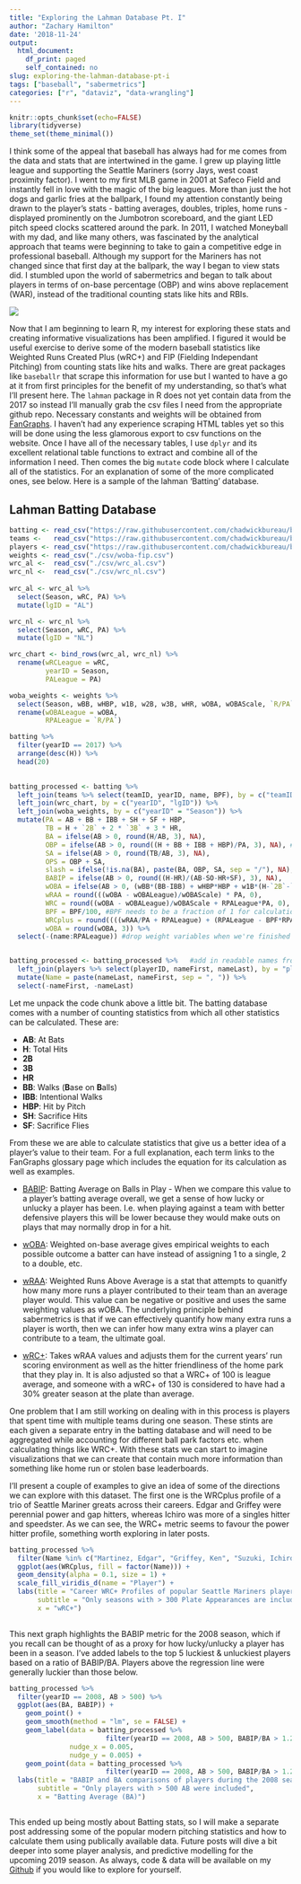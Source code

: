 ```yaml
---
title: "Exploring the Lahman Database Pt. I"
author: "Zachary Hamilton"
date: '2018-11-24'
output:
  html_document:
    df_print: paged
    self_contained: no
slug: exploring-the-lahman-database-pt-i
tags: ["baseball", "sabermetrics"]
categories: ["r", "dataviz", "data-wrangling"]
---
```

```r
knitr::opts_chunk$set(echo=FALSE)
library(tidyverse)
theme_set(theme_minimal())
```


I think some of the appeal that baseball has always had for me comes from the data and stats that are intertwined in the game. I grew up playing little league and supporting the Seattle Mariners (sorry Jays, west coast proximity factor). I went to my first MLB game in 2001 at Safeco Field and instantly fell in love with the magic of the big leagues. More than just the hot dogs and garlic fries at the ballpark, I found my attention constantly being drawn to the player's stats - batting averages, doubles, triples, home runs - displayed prominently on the Jumbotron scoreboard, and the giant LED pitch speed clocks scattered around the park. In 2011, I watched Moneyball with my dad, and like many others, was fascinated by the analytical approach that teams were beginning to take to gain a competitive edge in professional baseball. Although my support for the Mariners has not changed since that first day at the ballpark, the way I began to view stats did. I stumbled upon the world of sabermetrics and began to talk about players in terms of on-base percentage (OBP) and wins above replacement (WAR), instead of the traditional counting stats like hits and RBIs.

![](/img/safeco.png)

Now that I am beginning to learn R, my interest for exploring these stats and creating informative visualizations has been amplified. I figured it would be useful exercise to derive some of the modern baseball statistics like Weighted Runs Created Plus (wRC+) and FIP (Fielding Independant Pitching) from counting stats like hits and walks. There are great packages like `baseballr` that scrape this information for use but I wanted to have a go at it from first principles for the benefit of my understanding, so that's what I'll present here. The `lahman` package in R does not yet contain data from the 2017 so instead I'll manually grab the csv files I need from the appropriate github repo. Necessary constants and weights will be obtained from [FanGraphs](https://www.fangraphs.com/). I haven't had any experience scraping HTML tables yet so this will be done using the less glamorous export to csv functions on the website. Once I have all of the necessary tables, I use `dplyr` and its excellent relational table functions to extract and combine all of the information I need. Then comes the big `mutate` code block where I calculate all of the statistics. For an explanation of some of the more complicated ones, see below. Here is a sample of the lahman 'Batting' database.  


## Lahman Batting Database
```r

batting <- read_csv("https://raw.githubusercontent.com/chadwickbureau/baseballdatabank/master/core/Batting.csv", col_types = "cddccddddddddddddddddd") #col types given because read_csv was wrongly classifying some columns as logical. 
teams <-   read_csv("https://raw.githubusercontent.com/chadwickbureau/baseballdatabank/master/core/Teams.csv", col_types = "dccccdddddccccddddddddddddddddddddddddddccdddccc")
players <- read_csv("https://raw.githubusercontent.com/chadwickbureau/baseballdatabank/master/core/People.csv")
weights <- read_csv("./csv/woba-fip.csv") 
wrc_al <-  read_csv("./csv/wrc_al.csv")  
wrc_nl <-  read_csv("./csv/wrc_nl.csv")   
 
wrc_al <- wrc_al %>%
  select(Season, wRC, PA) %>%
  mutate(lgID = "AL")

wrc_nl <- wrc_nl %>%
  select(Season, wRC, PA) %>%
  mutate(lgID = "NL")

wrc_chart <- bind_rows(wrc_al, wrc_nl) %>%
  rename(wRCLeague = wRC,
         yearID = Season,
         PALeague = PA) 

woba_weights <- weights %>%
  select(Season, wBB, wHBP, w1B, w2B, w3B, wHR, wOBA, wOBAScale, `R/PA`) %>%
  rename(wOBALeague = wOBA,
         RPALeague = `R/PA`)

batting %>%
  filter(yearID == 2017) %>%
  arrange(desc(H)) %>%
  head(20)
 
```

```r

batting_processed <- batting %>%
  left_join(teams %>% select(teamID, yearID, name, BPF), by = c("teamID", "yearID")) %>%
  left_join(wrc_chart, by = c("yearID", "lgID")) %>%
  left_join(woba_weights, by = c("yearID" = "Season")) %>%
  mutate(PA = AB + BB + IBB + SH + SF + HBP,
         TB = H + `2B` + 2 * `3B` + 3 * HR,
         BA = ifelse(AB > 0, round(H/AB, 3), NA), 
         OBP = ifelse(AB > 0, round((H + BB + IBB + HBP)/PA, 3), NA), #ifelse statement deals with AB = 0 case
         SA = ifelse(AB > 0, round(TB/AB, 3), NA),
         OPS = OBP + SA,
         slash = ifelse(!is.na(BA), paste(BA, OBP, SA, sep = "/"), NA),
         BABIP = ifelse(AB > 0, round((H-HR)/(AB-SO-HR+SF), 3), NA),
         wOBA = ifelse(AB > 0, (wBB*(BB-IBB) + wHBP*HBP + w1B*(H-`2B`-`3B`-HR) + w2B*`2B` + w3B*`3B` + wHR*HR) /(AB + BB - IBB + SF + HBP), NA),
         wRAA = round(((wOBA - wOBALeague)/wOBAScale) * PA, 0), 
         WRC = round((wOBA - wOBALeague)/wOBAScale + RPALeague*PA, 0),
         BPF = BPF/100, #BPF needs to be a fraction of 1 for calculations.
         WRCplus = round((((wRAA/PA + RPALeague) + (RPALeague - BPF*RPALeague))/(wRCLeague/PALeague)*100), 0),
         wOBA = round(wOBA, 3)) %>%
  select(-(name:RPALeague)) #drop weight variables when we're finished


batting_processed <- batting_processed %>%   #add in readable names from players database
  left_join(players %>% select(playerID, nameFirst, nameLast), by = "playerID") %>%
  mutate(Name = paste(nameLast, nameFirst, sep = ", ")) %>%
  select(-nameFirst, -nameLast)

```

Let me unpack the code chunk above a little bit. The batting database comes with a number of counting statistics from which all other statistics can be calculated. These are:

* **AB**: At Bats
* **H**: Total Hits
* **2B**
* **3B**
* **HR**
* **BB**: Walks (**B**ase on **B**alls)
* **IBB**: Intentional Walks
* **HBP**: Hit by Pitch
* **SH**: Sacrifice Hits
* **SF**: Sacrifice Flies 


From these we are able to calculate statistics that give us a better idea of a player's value to their team. For a full explanation, each term links to the FanGraphs glossary page which includes the equation for its calculation as well as examples. 

* [BABIP](https://www.fangraphs.com/library/offense/babip/): Batting Average on Balls in Play - When we compare this value to a player's batting average overall, we get a sense of how lucky or unlucky a player has been. I.e. when playing against a team with better defensive players this will be lower because they would make outs on plays that may normally drop in for a hit. 

* [wOBA](https://www.fangraphs.com/library/offense/woba/): Weighted on-base average gives empirical weights to each possible outcome a batter can have instead of assigning 1 to a single, 2 to a double, etc.

* [wRAA](https://www.fangraphs.com/library/offense/wraa/): Weighted Runs Above Average is a stat that attempts to quanitfy how many more runs a player contributed to their team than an average player would. This value can be negative or positive and uses the same weighting values as wOBA. The underlying principle behind sabermetrics is that if we can effectively quantify how many extra runs a player is worth, then we can infer how many extra wins a player can contribute to a team, the ultimate goal. 

* [wRC+](https://www.fangraphs.com/library/offense/wrc/): Takes wRAA values and adjusts them for the current years' run scoring environment as well as the hitter friendliness of the home park that they play in. It is also adjusted so that a WRC+ of 100 is league average, and someone with a wRC+ of 130 is considered to have had a 30% greater season at the plate than average.  

One problem that I am still working on dealing with in this process is players that spent time with multiple teams during one season. These stints are each given a separate entry in the batting database and will need to be aggregated while accounting for different ball park factors etc. when calculating things like WRC+. With these stats we can start to imagine visualizations that we can create that contain much more information than something like home run or stolen base leaderboards.

I'll present a couple of examples to give an idea of some of the directions we can explore with this dataset. The first one is the WRCplus profile of a trio of Seattle Mariner greats across their careers. Edgar and Griffey were perennial power and gap hitters, whereas Ichiro was more of a singles hitter and speedster. As we can see, the WRC+ metric seems to favour the power hitter profile, something worth exploring in later posts. 

```r

batting_processed %>%
  filter(Name %in% c("Martinez, Edgar", "Griffey, Ken", "Suzuki, Ichiro"), AB > 300) %>%
  ggplot(aes(WRCplus, fill = factor(Name))) +
  geom_density(alpha = 0.1, size = 1) +
  scale_fill_viridis_d(name = "Player") +
  labs(title = "Career WRC+ Profiles of popular Seattle Mariners players over their careers",
       subtitle = "Only seasons with > 300 Plate Appearances are included",
       x = "wRC+") 
  
```

This next graph highlights the BABIP metric for the 2008 season, which if you recall can be thought of as a proxy for how lucky/unlucky a player has been in a season. I've added labels to the top 5 luckiest & unluckiest players based on a ratio of BABIP/BA. Players above the regression line were generally luckier than those below. 

```r

batting_processed %>%
  filter(yearID == 2008, AB > 500) %>%
  ggplot(aes(BA, BABIP)) +
    geom_point() +
    geom_smooth(method = "lm", se = FALSE) +
    geom_label(data = batting_processed %>%
                        filter(yearID == 2008, AB > 500, BABIP/BA > 1.235 | BABIP/BA < 1.019), aes(BA, BABIP, label = Name),
               nudge_x = 0.005,
               nudge_y = 0.005) +
    geom_point(data = batting_processed %>%
                        filter(yearID == 2008, AB > 500, BABIP/BA > 1.235 | BABIP/BA < 1.019), aes(BA, BABIP), size = 2, col = "red") +
  labs(title = "BABIP and BA comparisons of players during the 2008 season",
       subtitle = "Only players with > 500 AB were included",
       x = "Batting Average (BA)")



```


This ended up being mostly about Batting stats, so I will make a separate post addressing some of the popular modern pitching statistics and how to calculate them using publically available data. Future posts will dive a bit deeper into some player analysis, and predictive modelling for the upcoming 2019 season. As always, code & data will be available on my [Github](https://github.com/zjham/blog) if you would like to explore for yourself.

